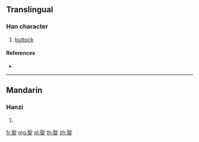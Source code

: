 {{character info/new}}
==Translingual==

===Han character===
{{Han char|rn=130|rad=肉|as=08|sn=12|four=|canj=BJMO}}

# [[buttock]]

====References====
* {{Han ref|kx=0987.231|hdz=32091.050|uh=815A|ud=33114}}

----

==Mandarin==

===Hanzi===
{{cmn-hanzi|pin=[[dìng]] ([[ding4]])|wg=ting<sup>4</sup>}}

# {{defn|lang=cmn|sort=肉08}}

[[fr:腚]]
[[mg:腚]]
[[pl:腚]]
[[th:腚]]
[[zh:腚]]